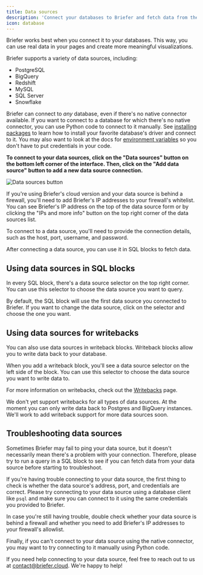 ```yaml
---
title: Data sources
description: 'Connect your databases to Briefer and fetch data from them.'
icon: database
---
```


Briefer works best when you connect it to your databases. This way, you can use real data in your pages and create more meaningful visualizations.

Briefer supports a variety of data sources, including:

- PostgreSQL
- BigQuery
- Redshift
- MySQL
- SQL Server
- Snowflake

<Tip>Briefer can connect to _any_ database, even if there's no native connector available. If you want to connect to a database for which there's no native connector, you can use Python code to connect to it manually. See [installing packages](./settings/installing-packages) to learn how to install your favorite database's driver and connect to it. You may also want to look at the docs for [environment variables](./product/environment-variables) so you don't have to put credentials in your code.</Tip>

**To connect to your data sources, click on the "Data sources" button on the bottom left corner of the interface. Then, click on the "Add data source" button to add a new data source connection.**

<Frame caption={`You can access the "data sources" page using the button on the bottom left corner of the interface.`}>
  <img src="/images/data-sources-button.png" alt="Data sources button" />
</Frame>

<Tip>If you're using Briefer's cloud version and your data source is behind a firewall, you'll need to add Briefer's IP addresses to your firewall's whitelist. You can see Briefer's IP address on the top of the data source form or by clicking the "IPs and more info" button on the top right corner of the data sources list.</Tip>

To connect to a data source, you'll need to provide the connection details, such as the host, port, username, and password.

After connecting a data source, you can use it in SQL blocks to fetch data.

## Using data sources in SQL blocks

In every SQL block, there's a data source selector on the top right corner. You can use this selector to choose the data source you want to query.

By default, the SQL block will use the first data source you connected to Briefer. If you want to change the data source, click on the selector and choose the one you want.

## Using data sources for writebacks

You can also use data sources in writeback blocks. Writeback blocks allow you to write data back to your database.

When you add a writeback block, you'll see a data source selector on the left side of the block. You can use this selector to choose the data source you want to write data to.

For more information on writebacks, check out the [Writebacks](./product/writebacks) page.

<Note>We don't yet support writebacks for all types of data sources. At the moment you can only write data back to Postgres and BigQuery instances. We'll work to add writeback support for more data sources soon.</Note>

## Troubleshooting data sources

<Info>Sometimes Briefer may fail to ping your data source, but it doesn't necessarily mean there's a problem with your connection. Therefore, please try to run a query in a SQL block to see if you can fetch data from your data source before starting to troubleshoot.</Info>

If you're having trouble connecting to your data source, the first thing to check is whether the data source's address, port, and credentials are correct. Please try connecting to your data source using a database client like `psql` and make sure you can connect to it using the same credentials you provided to Briefer.

In case you're still having trouble, double check whether your data source is behind a firewall and whether you need to add Briefer's IP addresses to your firewall's allowlist.

Finally, if you can't connect to your data source using the native connector, you may want to try connecting to it manually using Python code.

<Tip>If you need help connecting to your data source, feel free to reach out to us at [contact@briefer.cloud](mailto:contact@briefer.cloud). We're happy to help!</Tip>
